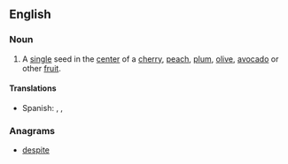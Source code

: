 ==English==

===Noun===
{{en-noun|sg=[[seed]] [[pit]]}}

# A [[single]] seed in the [[center]] of a [[cherry]], [[peach]], [[plum]], [[olive]], [[avocado]] or other [[fruit]].

====Translations====
{{trans-top|single, central seed}}
{{trans-mid}}
* Spanish: {{t|es|hueso|m}}, {{t|es|güito|m}}, {{t|es|tito|m}}
{{trans-bottom}}

===Anagrams===
* [[despite#English|despite]]
